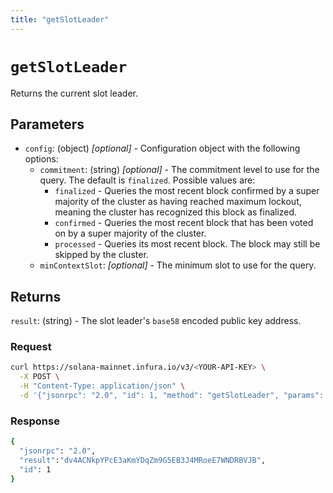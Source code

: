 ```yaml
---
title: "getSlotLeader"
---
```



# `getSlotLeader`

Returns the current slot leader.

## Parameters

- `config`: (object) _[optional]_  - Configuration object with the following options:
    - `commitment`: (string) _[optional]_  - The commitment level to use for the query. The default is `finalized`. Possible values are:
        - `finalized` - Queries the most recent block confirmed by a super majority of the cluster as having
            reached maximum lockout, meaning the cluster has recognized this block as finalized.
        - `confirmed` - Queries the most recent block that has been voted on by a super majority of the cluster.
        - `processed` - Queries its most recent block. The block may still be skipped by the cluster.
    - `minContextSlot`: _[optional]_ - The minimum slot to use for the query.

## Returns

`result`: (string) - The slot leader's `base58` encoded public key address.

### Request

<Tabs>
  <TabItem value="curl">

  ```bash
  curl https://solana-mainnet.infura.io/v3/<YOUR-API-KEY> \
    -X POST \
    -H "Content-Type: application/json" \
    -d '{"jsonrpc": "2.0", "id": 1, "method": "getSlotLeader", "params": []}'
   ```

  </TabItem>
</Tabs>

### Response

<Tabs>
  <TabItem value="JSON">

  ```bash
  {
    "jsonrpc": "2.0",
    "result":"dv4ACNkpYPcE3aKmYDqZm9G5EB3J4MRoeE7WNDRBVJB",
    "id": 1
  }
  ```

  </TabItem>
</Tabs>